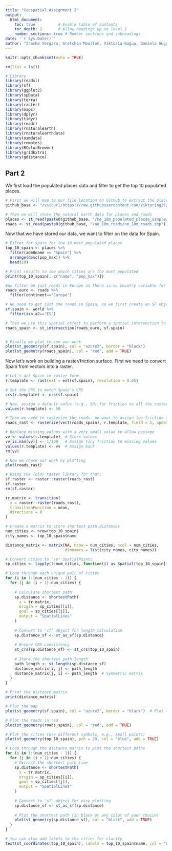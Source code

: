 ```yaml
---
title: "Geospatial Assignment 2"
output: 
  html_document:
    toc: true          # Enable table of contents
    toc_depth: 2       # Allow headings up to level 2
    number_sections: true # Number sections and subheadings
date: '`r Sys.Date()`'
author: "Irache Vergara, Gretchen Moulton, Viktoria Gagua, Daniela Guggenberger"
---
```


```r
knitr::opts_chunk$set(echo = TRUE)

rm(list = ls())

# Library
library(readxl)
library(sf)
library(ggplot2)
library(spData)
library(terra)
library(raster)
library(maps)
library(dplyr)
library(tidyr)
library(readr)
library(rnaturalearth)
library(rnaturalearthdata)
library(osmdata)
library(remotes)
library(RColorBrewer)
library(gridExtra)
library(gdistance)
```

## Part 2

We first load the populated places data and filter to get the top 10 populated places. 

```r
# First we will map to our file location on Github to extract the places and roads data
github_base <- "/vsicurl/https://raw.githubusercontent.com/Viktoriag27/Geospatial_Assignment_2/main/Data"

# Then we will store the natural earth data for places and roads
places <- st_read(paste0(github_base, "/ne_10m_populated_places_simple/ne_10m_populated_places_simple.shp"))
roads <- st_read(paste0(github_base, "/ne_10m_roads/ne_10m_roads.shp"))
```

Now that we have stored our data, we want to filter on the data for Spain. 
```r
# Filter for Spain for the 10 most populated places
top_10_spain <- places %>%
  filter(adm0name == "Spain") %>%  
  arrange(desc(pop_max)) %>%    
  head(10) 

# Print results to see which cities are the most populated
print(top_10_spain[, c("name", "pop_max")])

#We filter on just roads in Europe as there is no country variable for all countries in the roads dataframe
roads_euro <- roads %>%
  filter(continent=="Europe") 

# We need to get just the roads in Spain, so we first create an SF object of Spain
sf.spain <- world %>% 
  filter(iso_a2=='ES')

# Then we use this spatial object to perform a spatial intersection to get just the roads in Spain, not those outside of the country
roads_spain <- st_intersection(roads_euro, sf.spain)


# Finally we plot to see our work
plot(st_geometry(sf.spain), col = "azure2", border = "black")  
plot(st_geometry(roads_spain), col = "red", add = TRUE)  


```

Now let's work on building a raster/friction surface. First we need to convert Spain from vectors into a raster.
```r
# Let's get Spain in raster form
r.template <- rast(ext = ext(sf.spain), resolution = 0.05)

# Set the CRS to match Spain's CRS 
crs(r.template) <- crs(sf.spain)

# Now, assign a default value (e.g., 50) for friction to all the raster cells
values(r.template) <- 50  

# Then we need to rasterize the roads. We want to assign low friction to roads as they are easy to cross
roads_rast <- rasterize(vect(roads_spain), r.template, field = 5, update = TRUE)

# Replace missing values with a very small value to allow passage
vv <- values(r.template)  # Store values
vv[is.nan(vv)] <- 1/100   # Assign tiny friction to missing values
values(r.template) <- vv  # Assign back
rm(vv)

# Now we check our work by plotting
plot(roads_rast)

```

```r

# Using the (old) raster library for that:
sf.raster <- raster::raster(roads_rast)
sf.raster
rm(sf.raster)

tr.matrix <- transition(
  x = raster::raster(roads_rast),
  transitionFunction = mean,
  directions = 8
)

# Create a matrix to store shortest path distances
num_cities <- nrow(top_10_spain)
city_names <- top_10_spain$name

distance_matrix <- matrix(NA, nrow = num_cities, ncol = num_cities, 
                          dimnames = list(city_names, city_names))

# Convert cities to 'sp' SpatialPoints
sp_cities <- lapply(1:num_cities, function(i) as_Spatial(top_10_spain[i,]))

# Loop through each unique pair of cities
for (i in 1:(num_cities - 1)) {
  for (j in (i + 1):num_cities) {
    
    # Calculate shortest path
    sp.distance <- shortestPath(
      x = tr.matrix,
      origin = sp_cities[[i]],  
      goal = sp_cities[[j]],    
      output = "SpatialLines"
    )
    
    # Convert to 'sf' object for length calculation
    sp.distance_sf <- st_as_sf(sp.distance)
    
    # Ensure CRS consistency
    st_crs(sp.distance_sf) <- st_crs(top_10_spain)
    
    # Store the shortest path length
    path_length <- st_length(sp.distance_sf)
    distance_matrix[i, j] <- path_length
    distance_matrix[j, i] <- path_length  # Symmetric matrix
  }
}

# Print the distance matrix
print(distance_matrix)

```

```r
# Plot the map
plot(st_geometry(sf.spain), col = "azure2", border = "black")  # Plot the border of Spain

# Plot the roads in red
plot(st_geometry(roads_spain), col = "red", add = TRUE)  

# Plot the cities (use different symbols, e.g., small points)
plot(st_geometry(top_10_spain), pch = 20, col = "blue", add = TRUE)

# Loop through the distance matrix to plot the shortest paths
for (i in 1:(num_cities - 1)) {
  for (j in (i + 1):num_cities) {
    # Extract the shortest path line
    sp.distance <- shortestPath(
      x = tr.matrix,
      origin = sp_cities[[i]],  
      goal = sp_cities[[j]],    
      output = "SpatialLines"
    )
    
    # Convert to 'sf' object for easy plotting
    sp.distance_sf <- st_as_sf(sp.distance)
    
    # Plot the shortest path (in black or any color of your choice)
    plot(st_geometry(sp.distance_sf), col = "black", add = TRUE)
  }
}

# You can also add labels to the cities for clarity
text(st_coordinates(top_10_spain), labels = top_10_spain$name, col = "blue", cex = 0.7, pos = 4)


```




